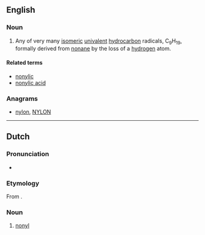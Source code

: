 ==English==

===Noun===
{{en-noun}}

# {{lb|en|organic chemistry}} Any of very many [[isomeric]] [[univalent]] [[hydrocarbon]] radicals, C<sub>9</sub>H<sub>19</sub>, formally derived from [[nonane]] by the loss of a [[hydrogen]] atom.

====Related terms====
* [[nonylic]]
* [[nonylic acid]]

===Anagrams===
* [[nylon#English|nylon]], [[NYLON#English|NYLON]]

----

==Dutch==

===Pronunciation===
* {{IPA|lang=nl|/noːˈnil/}}
{{hyphenation|no|nyl|lang=nl}}

===Etymology===
From {{confix|nl|non|yl}}.

===Noun===
{{nl-noun|n|-|-}}

# {{lb|nl|organic chemistry}} [[#English|nonyl]]